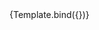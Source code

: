 

<Meta title="Core/Complex day view layout" component={Calendar} />


<Canvas>
  <Story
    name="Complex day view layout"
    args={{
      defaultView: 'day',
      events: createEvents(1),
      step: 30,
    }}
    argTypes={{
      defaultView: { table: { disable: true } },
      events: { table: { disable: true } },
      step: { table: { disable: true } },
      dayLayoutAlgorithm: {
        name: 'dayLayoutAlgorithm',
        description: 'A day event layout(arrangement) algorithm',
        type: { name: 'enum' },
        defaultValue: 'overlap',
        table: {
          defaultValue: {
            summary: 'overlap',
          },
        },
        control: {
          type: 'select',
          options: { Overlap: 'overlap', 'Without overlap': 'no-overlap' },
        },
      },
    }}
  >
    {Template.bind({})}
  </Story>
</Canvas>
